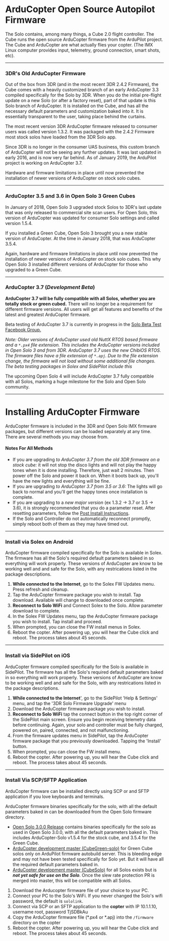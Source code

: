 = ArduCopter Open Source Autopilot Firmware =
The Solo contains, among many things, a Cube 2.0 flight controller. The Cube runs the open source ArduCopter firmware from the ArduPilot project.  The Cube and ArduCopter are what actually flies your copter. (The IMX Linux computer provides input, telemetry, ground connection, smart shots, etc).
----
=== 3DR's Old ArduCopter Firmware ===
Out of the box from 3DR (and in the most recent 3DR 2.4.2 Firmware), the Cube comes with a heavily customized branch of an early ArduCopter 3.3 compiled specifically for the Solo by 3DR. When you do the initial pre-flight update on a new Solo (or after a factory reset), part of that update is this Solo branch of ArduCopter. It is installed on the Cube, and has all the necessary default parameters and customization baked into it. It is essentially transparent to the user, taking place behind the curtains.

The most recent version 3DR ArduCopter firmware released to consumer users was called version 1.3.2. It was packaged with the 2.4.2 Firmware most stock solos have loaded from the 3DR Solo app.

Since 3DR is no longer in the consumer UAS business, this custom branch of ArduCopter will not be seeing any further updates. It was last updated in early 2016, and is now very far behind.  As of January 2019, the ArduPilot project is working on ArduCopter 3.7.

Hardware and firmware limitations in place until now prevented the installation of newer versions of ArduCopter on stock solo cubes.

----
=== ArduCopter 3.5 and 3.6 in Open Solo 3 Green Cubes ===
In January of 2018, Open Solo 3 upgraded stock Solos to 3DR's last update that was only released to commercial site scan users.  For Open Solo, this version of ArduCopter was updated for consumer Solo settings and called version 1.5.4.

If you installed a Green Cube, Open Solo 3 brought you a new stable version of ArduCopter.  At the time in January 2018, that was ArduCopter 3.5.4.

Again, hardware and firmware limitations in place until now prevented the installation of newer versions of ArduCopter on stock solo cubes. This why Open Solo 3 installed different versions of ArduCopter for those who upgraded to a Green Cube.
----
=== ArduCopter 3.7 (''Development Beta'')===
'''ArduCopter 3.7 will be fully compatible with all Solos, whether you are totally stock or green cubed.'''  There will no longer be a requirement for different firmware versions.  All users will get all features and benefits of the latest and greatest ArduCopter firmware.

Beta testing of ArduCopter 3.7 is currently in progress in the [https://www.facebook.com/groups/617648671719759 Solo Beta Test Facebook Group.]

''Note: Older versions of ArduCopter used old NuttX RTOS based firmware and a <code>*.px4</code> file extension.  This includes the ArduCopter versions included in Open Solo 3 and from 3DR.  ArduCopter 3.7 uses the new ChibiOS RTOS. The firmware files have a file extension of <code>*.apj</code>.  Due to the file extension change, the firmware will not load without some additional file changes.  The beta testing packages in Solex and SidePilot include this''

The upcoming Open Solo 4 will include ArduCopter 3.7 fully compatible with all Solos, marking a huge milestone for the Solo and Open Solo community.
----
= Installing ArduCopter Firmware =

ArduCopter firmware is included in the 3DR and Open Solo IMX firmware packages, but different versions can be loaded separately at any time.  There are several methods you may choose from.

==== Notes For All Methods ====
* If you are upgrading ''to ArduCopter 3.7 from the old 3DR firmware on a stock cube:'' it will not stop the disco lights and will not play the happy tones when it is done installing.  Therefore, just wait 2 minutes. Then power off the Solo and power it back on.  When it boots back up, you'll have the new lights and everything will be fine.
* If you are upgrading ''to ArduCopter 3.7 from 3.5 or 3.6:'' The lights will go back to normal and you'll get the happy tones once installation is complete.
* If you are upgrading to a ''new major version'' (ex 1.3.2 -> 3.7 or 3.5 -> 3.6), it is strongly recommended that you do a parameter reset. After resetting parameters, follow the [[Post Install Instructions]].
* If the Solo and Controller do not automatically reconnect promptly, simply reboot both of them as they may have timed out.
----
=== Install via Solex on Android ===
ArduCopter firmware compiled specifically for the Solo is available in Solex. The firmware has all the Solo's required default parameters baked in so everything will work properly.  These versions of ArduCopter are know to be working well and and safe for the Solo, with any restrications listed in the package descriptions.

# '''While connected to the Internet''', go to the Solex FW Updates menu.  Press refresh and cleanup.
# Tap the ArduCopter firmware package you wish to install.  Tap download. Available will change to downloaded once complete.
# '''Reconnect to Solo WiFi''' and Connect Solex to the Solo. Allow parameter download to complete.
# In the Solex FW Updates menu, tap the ArduCopter firmware package you wish to install. Tap install and proceed.
# When prompted, you can close the FW install menus in Solex.
# Reboot the copter.  After powering up, you will hear the Cube click and reboot.  The process takes about 45 seconds.
----
=== Install via SidePilot on iOS ===
ArduCopter firmware compiled specifically for the Solo is available in SidePilot. The firmware has all the Solo's required default parameters baked in so everything will work properly.  These versions of ArduCopter are know to be working well and and safe for the Solo, with any restrications listed in the package descriptions.

# '''While connected to the Internet'''', go to the SidePilot 'Help & Settings' menu, and tap the '3DR Solo Firmware Upgrade' menu
# Download the ArduCopter firmware package you wish to install.
# '''Reconnect to Solo WiFi''' tap the connect button in the top right corner of the SidePilot main screen. Ensure you begin receiving telemetry data before continuing. Again, your solo and controller must be fully charged, powered on, paired, connected, and not malfunctioning.
# From the firmware updates menu in SidePilot, tap the ArduCopter firmware package that you previously downloaded. Tapping the 'Install' button.
# When prompted, you can close the FW install menu.
# Reboot the copter.  After powering up, you will hear the Cube click and reboot.  The process takes about 45 seconds.
----
=== Install Via SCP/SFTP Application ===
ArduCopter firmware can be installed directly using SCP or and SFTP application if you love keyboards and terminals.

ArduCopter firmware binaries specifically for the solo, with all the default parameters baked in can be downloaded from the Open Solo firmware directory.
* [https://github.com/Pedals2Paddles/OpenSolo/releases/tag/OpenSolo-3.0.0 Open Solo 3.0.0 Release] contains binaries specifically for the solo as used in Open Solo 3.0.0, with all the default parameters baked in. This includes ArduCopter-Solo v1.5.4 for the stock cube, and 3.5.4 for the Green Cube.
* [http://firmware.us.ardupilot.org/Copter/latest/CubeGreen-solo ArduCopter development master (CubeGreen-solo)] for Green Cube solos only on ArduPilot firmware autobuild server. This is bleeding edge and may not have been tested specifically for Solo yet.  But it will have all the required default parameters baked in.
* [http://firmware.us.ardupilot.org/Copter/latest/CubeSolo ArduCopter development master (CubeSolo)] for all Solos exists but is '''''not yet safe for use on the Solo'''''.  Once the slew rate protection PR is merged into master, this will be compatible with all Solos.

# Download the Arducopter firmware file of your choice to your PC.
# Connect your PC to the Solo's WiFi. If you never changed the Solo's wifi password, the default is <code>sololink</code>.
# Connect via SCP or an SFTP application to the '''copter''' with IP 10.1.1.10, username root, password TjSDBkAu
# Copy the ArduCopter firmware file (*.px4 or *.apj) into the <code>/firmware</code> directory on the copter
# Reboot the copter.  After powering up, you will hear the Cube click and reboot.  The process takes about 45 seconds.
